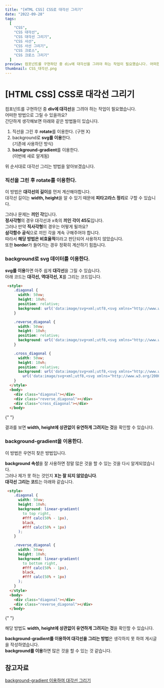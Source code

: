 ```yaml
---
title: "[HTML CSS] CSS로 대각선 그리기"
date: "2022-09-28"
tags:
  [
    "CSS",
    "CSS 대각선",
    "CSS 대각선 그리기",
    "CSS 사선",
    "CSS 사선 그리기",
    "CSS 크로스",
    "CSS 크로스 그리기"
  ]
preview: 컴포넌트를 구현하던 중 div에 대각선을 그려야 하는 작업이 필요했습니다. 어떠한 방법으로 그릴 수 있을까요? 간단하게 생각해보면 아래와 같은 방법들이 있습니다. 1. 직선을 그린 후 rotate를 이용한다. (구현 X) 2. background로 svg를 이용한다. (기존에 사용하던 방식) 3. background-gradient를 이용한다. (이번에 새로 알게됨) 위 순서대로 대각선 그리는 방법을 알아보겠습니다. 직선을 그린 후 rotate를 이용한다. 이 방법은 대각선의 길이를 먼저 계산해야합니다. 대각선 길이는 width, height을 알 수 있기 때문에 피타고라스 정리로 구할 수 있습니다. 그러나 문제는 끼인 각입니다. 정사각형의 경우 대각선과 x축의 끼인 각이 45도입니다. 그러나 만약 직사각형의 경우는 어떻게 될까요? 삼각함수 공식으로 끼인 각을 계속 구해주어야 합니다. 따라서 해당 방법은 비효율적이라고 판단되어 사용하지 않았습니다. 또한 border가 들어가는 경우 정확히 계산하기 힘듭니다.
thumbnail: CSS_대각선.png
---
```


# [HTML CSS] CSS로 대각선 그리기

컴포넌트를 구현하던 중 **div에 대각선**을 그려야 하는 작업이 필요했습니다.  
어떠한 방법으로 그릴 수 있을까요?  
간단하게 생각해보면 아래와 같은 방법들이 있습니다.

1. 직선을 그린 후 **rotate**를 이용한다. (구현 X)
2. background로 **svg를 이용**한다.  
   (기존에 사용하던 방식)
3. **background-gradient**를 이용한다.  
   (이번에 새로 알게됨)

위 순서대로 대각선 그리는 방법을 알아보겠습니다.

### 직선을 그린 후 rotate를 이용한다.

이 방법은 **대각선의 길이**를 먼저 계산해야합니다.  
대각선 길이는 **width, height**을 알 수 있기 때문에 **피타고라스 정리**로 구할 수 있습니다.

그러나 문제는 **끼인 각**입니다.  
**정사각형**의 경우 대각선과 x축의 **끼인 각이 45도**입니다.  
그러나 만약 **직사각형**의 경우는 어떻게 될까요?  
**삼각함수 공식**으로 끼인 각을 계속 구해주어야 합니다.  
따라서 **해당 방법은 비효율적**이라고 판단되어 사용하지 않았습니다.  
또한 **border**가 들어가는 경우 정확히 계산하기 힘듭니다.

### background로 svg 데이터를 이용한다.

**svg를 이용**하면 아주 쉽게 **대각선**을 그릴 수 있습니다.  
아래 코드는 **대각선, 역대각선, X**를 그리는 코드입니다.

```HTML
 <style>
    .diagonal {
      width: 50vw;
      height: 10vh;
      position: relative;
      background: url('data:image/svg+xml;utf8,<svg xmlns="http://www.w3.org/2000/svg"><line x1="0" y1="0" x2="100%" y2="100%" stroke="black" /></svg>');
    }

    .reverse_diagonal {
      width: 50vw;
      height: 10vh;
      position: relative;
      background: url('data:image/svg+xml;utf8,<svg xmlns="http://www.w3.org/2000/svg"><line x1="0" y1="100%" x2="100%" y2="0" stroke="black" /></svg>');
    }

    .cross_diagonal {
      width: 50vw;
      height: 10vh;
      position: relative;
      background: url('data:image/svg+xml;utf8,<svg xmlns="http://www.w3.org/2000/svg"><line x1="0" y1="0" x2="100%" y2="100%" stroke="black" /></svg>'),
        url('data:image/svg+xml;utf8,<svg xmlns="http://www.w3.org/2000/svg"><line x1="0" y1="100%" x2="100%" y2="0" stroke="black" /></svg>');
    }
  </style>
  <body>
    <div class="diagonal"></div>
    <div class="reverse_diagonal"></div>
    <div class="cross_diagonal"></div>
  </body>
```

<PostImage
  src="https://raw.githubusercontent.com/Codiving/blog-posts/main/Images/HTMLCSS/CSS_대각선_1.gif"
  alt="이미지1"
/>{" "}

결과를 보면 **width, height에 상관없이 유연하게 그려지는 것**을 확인할 수 있습니다.

### background-gradient을 이용한다.

이 방법은 우연히 찾은 방법입니다.

**background 속성**을 잘 사용하면 정말 많은 것을 할 수 있는 것을 다시 알게되었습니다.  
그러나 제가 못 하는 것인지 **X는 잘 되지 않았습니다**.  
**대각선 그리는 코드**는 아래와 같습니다.

```HTML
 <style>
    .diagonal {
      width: 50vw;
      height: 10vh;
      background: linear-gradient(
        to top right,
        #fff calc(50% - 1px),
        black,
        #fff calc(50% + 1px)
      );
    }

    .reverse_diagonal {
      width: 50vw;
      height: 10vh;
      background: linear-gradient(
        to bottom right,
        #fff calc(50% - 1px),
        black,
        #fff calc(50% + 1px)
      );
    }
  </style>
  <body>
    <div class="diagonal"></div>
    <div class="reverse_diagonal"></div>
  </body>
```

<PostImage
  src="https://raw.githubusercontent.com/Codiving/blog-posts/main/Images/HTMLCSS/CSS_대각선_2.gif"
  alt="이미지2"
/>{" "}

해당 방법도 **width, height에 상관없이 유연하게 그려지는 것**을 확인할 수 있습니다.

**background-gradient를 이용하여 대각선을 그리는 방법**은 생각하지 못 하여 게시글을 작성하였습니다.  
**background를 이용**하면 많은 것을 할 수 있는 것 같습니다.

## 참고자료

[background-gradient 이용하여 대각선 그리기](https://codepen.io/navenoc13/pen/YzpXrOg)
